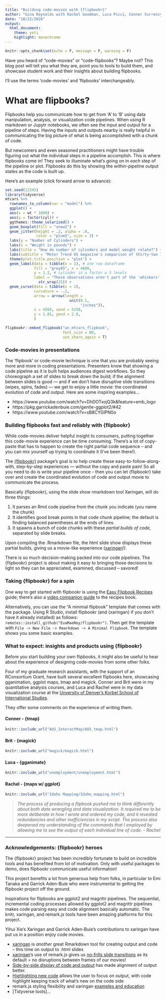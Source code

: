 ```yaml
---
title: "Building code-movies with {flipbookr}"
author: "Gina Reynolds with Rachel Goodman, Luca Picci, Conner Surrency and Brit Woodrum"
date: "10/22/2020"
output: 
  html_document:
    theme: yeti
    highlight: monochrome
---
```



```r
knitr::opts_chunk$set(echo = F, message = F, warning = F)
```


Have you heard of "code-movies" or "code-flipbooks"? Maybe not?  This blog post will tell you what they are, point you to tools to build them, and showcase student work and their insights about building flipbooks. 

I'll use the terms 'code-movies' and 'flipbooks' interchangeably. 

# What are flipbooks?

Flipbooks help you communicate how to get from 'A' to 'B' using data manipulation, analysis, or visualization code pipelines.   When using R markdown or Jupytr notebooks, we often see the input and output for a pipeline of steps.   Having the inputs and outputs nearby is really helpful in communicating the big picture of what is being accomplished with a chunk of code.  







But newcomers and even seasoned practitioners might have trouble figuring out what the individual steps in a pipeline accomplish.   This is where flipbooks come in! They seek to illuminate what’s going on in *each*  step of the pipeline or plot. Flipbooks do this by showing the *within*-pipeline output states as the code is built up.  


Here's an example (click forward arrow to advance):  

```r
set.seed(12345)
library(tidyverse)
mtcars %>% 
  rownames_to_column(var = "model") %>% 
  ggplot() +
  aes(x = wt * 1000) +
  aes(y = factor(cyl)) +
  ggthemes::theme_solarized() +
  geom_boxplot(fill = "snow2") +
  geom_jitter(height = .2, alpha = .8,
              color = "plum3", size = 3) +
  labs(y = "Number of Cylinders") + 
  labs(x = "Weight in pounds") +
  labs(title = "How do number of cylinders and model weight relate?") +
  labs(subtitle = "Motor Trend US magazine's comparison of thirty-two 1973-74 models") +
  theme(plot.title.position = "plot") +
  geom_label(data = tibble(x = 1), # one row dataframe
             fill = "grey85", x = 4600, 
             y = 1.2, # cylinder is a factor w 3 levels
             label = "These observations aren't part of the 'whiskers' of the Tukey boxplot. Outliers are observations further than 1.5 IQR from the nearer of the upper and lower hinge" %>% 
               str_wrap(25)) +
  geom_curve(data = tibble(x = 1),
             curvature = -.2, 
             arrow = arrow(length = 
                             unit(0.1, 
                                  "inches")),
             x = 4550, xend = 5150,
             y = 1.85, yend = 2.8,
             )
```


```r
flipbookr::embed_flipbook("an_mtcars_flipbook",
                          font_size = 80,
                          use_share_again = T)
```

### Code-movies in presentations

The 'flipbook' or code-movie technique is one that you are probably seeing more and more in coding presentations.  Presenters know that showing a code pipeline as it is built helps audiences digest workflows.  So they choreograph a set of slides to break down the build; if the alignment between slides is good --- and if we don't have disruptive slide transitions (wipes, spins, fades) --- we get to enjoy a little movie: the coordinated evolution of code and output.  Here are some inspiring examples...



- https://www.youtube.com/watch?v=DhDOTxojQ3k&feature=emb_logo
- https://pkg.garrickadenbuie.com/gentle-ggplot2/#42
- https://www.youtube.com/watch?v=sB8CYGlPN0o



### Building flipbooks fast and reliably with {flipbookr}

While code-movies deliver helpful insight to consumers, putting together this code-movie experience can be time consuming. There's a lot of copy-paste that has to happen to create the right partial code sequence -- and you can mix yourself up trying to coordinate it (I've been there!).

The [{flipbookr}](https://github.com/EvaMaeRey/flipbookr) package's goal is to help create these easy-to-follow-along-with, step-by-step experiences --- without the copy and paste pain!  So all you need to do is write your pipeline once -- then you can let {flipbookr} take over and create the coordinated evolution of code and output movie to communicate the process.

Basically {flipbookr}, using the slide show rmarkdown tool Xaringan, will do three things: 

1. It parses an Rmd code pipeline from the chunk you indicate (you name the chunk)
2. It identifies good break points in that code chunk pipeline; the default is finding balanced parentheses at the ends of lines.
3. It spawns a bunch of code chunks with these *partial builds of code*, separated by slide breaks.

Upon compiling the .Rmarkdown file, the html slide show displays these partial builds, giving us a movie-like experience ([xaringan](https://github.com/yihui/xaringan)!). 

There is so much decision-making packed into our code pipelines.  The {flipbookr} project is about making it easy to bringing those decisions to light so they can be appreciated, examined, discussed -- savored!


### Taking {flipbookr} for a spin

One way to get started with flipbookr is using the [Easy Flipbook Recipes](https://evamaerey.github.io/flipbooks/flipbook_recipes#1) guide; there's also a [video companion guide](https://www.youtube.com/watch?v=07xEB4q8bXo&feature=youtu.be) to the recipes book. 


Alternatively, you can use the "A minimal flipbook" template that comes with the package.  Using R Studio, install flipbookr (and {xaringan} if you don't have it already installed) as follows: `remotes::install_github("EvaMaeRey/flipbookr")`.  Then get the template with `File -> New File -> Rmarkdown -> A Minimal Flipbook`.  The template shows you some basic examples.

<!-- In the future, we hope to deliver a new mode of creating embedded mini flipbooks from *within Rmarkdown files* themselves. You will be able to create instant mini flipbooks with the function `flipbookr::embed_flipbook()`. You (or your students!) will be able to create flipbooks with less fuss than ever before!  Stay tuned or, if you are feeling brave and helpful, check out the [functions](https://github.com/EvaMaeRey/flipbookr/blob/master/R/h_write_instant_flipbook.R) or [examples template](https://github.com/EvaMaeRey/flipbookr/blob/master/inst/rmarkdown/templates/flipbook-embed/skeleton/skeleton.Rmd).   -->



### What to expect: insights and products using {flipbookr} 

<!-- {.tabset .tabset-fade .tabset-pills} -->

Before you start building your own flipbooks, it might also be useful to hear about the experience of designing code-movies from some other folks.  

Four of my graduate research assistants, with the support of an RConsortium Grant, have built several excellent flipbooks here, showcasing gganimation, ggplot maps, tmap and magick.  Conner and Brit were in my quantitative analysis courses, and Luca and Rachel were in my data visualization course at the [Unversity of Denver's Korbel School of International Studies](https://korbel.du.edu/).

They offer some comments on the experience of writing them.  

<!-- So writing code for to create flipbooks is a little different than writing code only to accomplish a task.  It is more like choreographing an experience.  As much as possible, the creators should try to write the code so that their is feedback as code is revealed.    -->



#### Conner - {tmap}



```r
knitr::include_url("AUS_InteractMap/AUS_tmap.html")
```



#### Brit - {magick}



```r
knitr::include_url("magick/magick.html")
```

#### Luca - {gganimate}


```r
knitr::include_url("unemployment/unemployment.html")
```

#### Rachel - {maps w/ ggplot}

```r
knitr::include_url("Idaho Mapping/Idaho_mapping.html")
```


> *The process of producing a flipbook pushed me to think differently about both data wrangling and data visualization. It required me to be more deliberate in how I wrote and ordered my code, and it revealed redundancies and other inefficiencies in my script. The process also deepened my understanding of the commands that I employed by allowing me to see the output of each individual line of code. - Rachel*

---

### Acknowledgements: {flipbookr} heroes

The {flipbookr} project has been incredibly fortunate to build on incredible tools and has benefited from lot of motivation. Only with useful packages to demo, does flipbookr communicate useful information!

This project benefits a lot from generous help from folks, in particular to Emi Tanaka and Garrick Aden-Buie who were instrumental to getting the flipbookr project off the ground.  

Inspirations for flipbooks are ggplot2 and magrittr pipelines.  The sequential, incremental coding processes allowed by ggplot2 and magrittr pipelines makes code parsing easy and code alignment basically automatic.  The knitr, xaringan, and remark.js tools have been amazing platforms for this project.  

Yihui Xie's Xaringan and Garrick Aden-Buie's contributions to xaringan have put us in a position enjoy code movies. 

- [xaringan]() is *another* great Rmarkdown tool for creating output and code -- this time on output to .html slides
- [xaringan]()'s use of remark.js gives us [no-frills slide transitions](https://yihui.org/en/2017/08/why-xaringan-remark-js/) as its default = no disruptions between frames of our movies!
- [Side-by-side display of code and output](https://www.garrickadenbuie.com/blog/decouple-code-and-output-in-xaringan-slides/) has made alignment of output better.  
- [Highlighting new code](https://www.garrickadenbuie.com/blog/highlight-lines-without-breaking-the-code-in-xaringan/) allows the user to focus on output, with code highlight keeping track of what's new on the code side
- remark.js styling flexibility and xaringan [examples and education](https://arm.rbind.io/slides/xaringan.html#1)
- [Tidyverse tools]...





